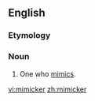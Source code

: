 ==English==

===Etymology===
{{suffix|mimick|er}}

===Noun===
{{en-noun}}

# One who [[mimic]]s.

[[vi:mimicker]]
[[zh:mimicker]]